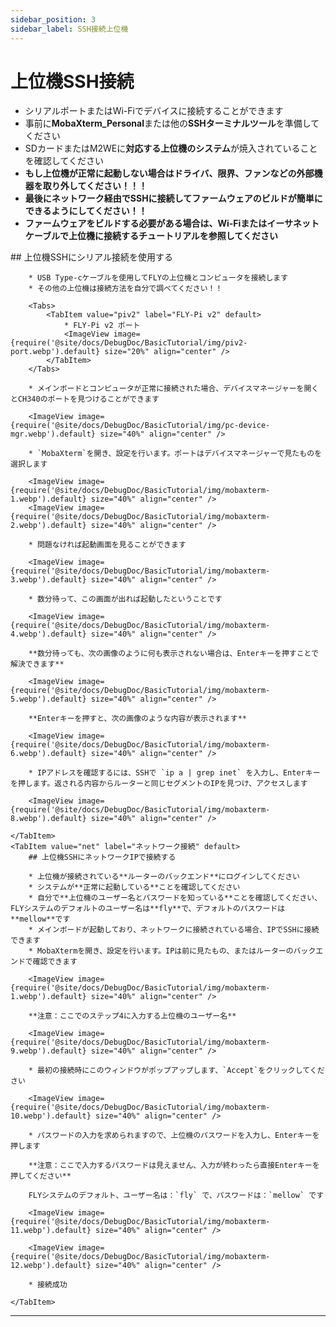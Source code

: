 ```yaml
---
sidebar_position: 3
sidebar_label: SSH接続上位機
---
```


# 上位機SSH接続


* シリアルポートまたはWi-Fiでデバイスに接続することができます
* 事前に**MobaXterm_Personal**または他の**SSHターミナルツール**を準備してください
* SDカードまたはM2WEに**対応する上位機のシステム**が焼入されていることを確認してください
* **もし上位機が正常に起動しない場合はドライバ、限界、ファンなどの外部機器を取り外してください！！！**
* **最後にネットワーク経由でSSHに接続してファームウェアのビルドが簡単にできるようにしてください！！**
* **ファームウェアをビルドする必要がある場合は、Wi-Fiまたはイーサネットケーブルで上位機に接続するチュートリアルを参照してください**

<Tabs>
    <TabItem value="serial" label="シリアル接続" default>
        ## 上位機SSHにシリアル接続を使用する

        * USB Type-cケーブルを使用してFLYの上位機とコンピュータを接続します
        * その他の上位機は接続方法を自分で調べてください！！

        <Tabs>
            <TabItem value="piv2" label="FLY-Pi v2" default>
                * FLY-Pi v2 ポート
                <ImageView image={require('@site/docs/DebugDoc/BasicTutorial/img/piv2-port.webp').default} size="20%" align="center" />
            </TabItem>
        </Tabs>

        * メインボードとコンピュータが正常に接続された場合、デバイスマネージャーを開くとCH340のポートを見つけることができます

        <ImageView image={require('@site/docs/DebugDoc/BasicTutorial/img/pc-device-mgr.webp').default} size="40%" align="center" />

        * `MobaXterm`を開き、設定を行います。ポートはデバイスマネージャーで見たものを選択します

        <ImageView image={require('@site/docs/DebugDoc/BasicTutorial/img/mobaxterm-1.webp').default} size="40%" align="center" />
        <ImageView image={require('@site/docs/DebugDoc/BasicTutorial/img/mobaxterm-2.webp').default} size="40%" align="center" />

        * 問題なければ起動画面を見ることができます

        <ImageView image={require('@site/docs/DebugDoc/BasicTutorial/img/mobaxterm-3.webp').default} size="40%" align="center" />

        * 数分待って、この画面が出れば起動したということです

        <ImageView image={require('@site/docs/DebugDoc/BasicTutorial/img/mobaxterm-4.webp').default} size="40%" align="center" />

        **数分待っても、次の画像のように何も表示されない場合は、Enterキーを押すことで解決できます**

        <ImageView image={require('@site/docs/DebugDoc/BasicTutorial/img/mobaxterm-5.webp').default} size="40%" align="center" />

        **Enterキーを押すと、次の画像のような内容が表示されます**

        <ImageView image={require('@site/docs/DebugDoc/BasicTutorial/img/mobaxterm-6.webp').default} size="40%" align="center" />

        * IPアドレスを確認するには、SSHで `ip a | grep inet` を入力し、Enterキーを押します。返される内容からルーターと同じセグメントのIPを見つけ、アクセスします

        <ImageView image={require('@site/docs/DebugDoc/BasicTutorial/img/mobaxterm-8.webp').default} size="40%" align="center" />

    </TabItem>
    <TabItem value="net" label="ネットワーク接続" default>
        ## 上位機SSHにネットワークIPで接続する

        * 上位機が接続されている**ルーターのバックエンド**にログインしてください
        * システムが**正常に起動している**ことを確認してください
        * 自分で**上位機のユーザー名とパスワードを知っている**ことを確認してください、FLYシステムのデフォルトのユーザー名は**fly**で、デフォルトのパスワードは**mellow**です
        * メインボードが起動しており、ネットワークに接続されている場合、IPでSSHに接続できます
        * MobaXtermを開き、設定を行います。IPは前に見たもの、またはルーターのバックエンドで確認できます

        <ImageView image={require('@site/docs/DebugDoc/BasicTutorial/img/mobaxterm-1.webp').default} size="40%" align="center" />

        **注意：ここでのステップ4に入力する上位機のユーザー名**

        <ImageView image={require('@site/docs/DebugDoc/BasicTutorial/img/mobaxterm-9.webp').default} size="40%" align="center" />

        * 最初の接続時にこのウィンドウがポップアップします、`Accept`をクリックしてください

        <ImageView image={require('@site/docs/DebugDoc/BasicTutorial/img/mobaxterm-10.webp').default} size="40%" align="center" />

        * パスワードの入力を求められますので、上位機のパスワードを入力し、Enterキーを押します

        **注意：ここで入力するパスワードは見えません、入力が終わったら直接Enterキーを押してください**

        FLYシステムのデフォルト、ユーザー名は：`fly` で、パスワードは：`mellow` です

        <ImageView image={require('@site/docs/DebugDoc/BasicTutorial/img/mobaxterm-11.webp').default} size="40%" align="center" />

        <ImageView image={require('@site/docs/DebugDoc/BasicTutorial/img/mobaxterm-12.webp').default} size="40%" align="center" />

        * 接続成功

    </TabItem>
</Tabs>

----